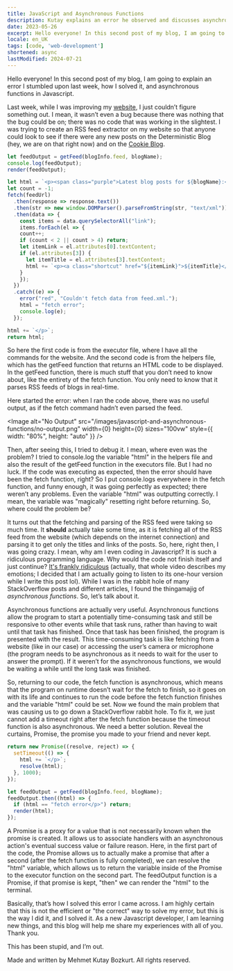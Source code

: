 ```yaml
---
title: JavaScript and Asynchronous Functions
description: Kutay explains an error he observed and discusses asynchronous functions in Javascript.
date: 2023-05-26
excerpt: Hello everyone! In this second post of my blog, I am going to explain an error I stumbled upon last week, how I solved it, and asynchronous functions in Javascript.
locale: en_UK
tags: [code, 'web-development']
shortened: async
lastModified: 2024-07-21
---
```

Hello everyone! In this second post of my blog, I am going to explain an error I stumbled upon last week, how I solved it, and asynchronous functions in Javascript.

Last week, while I was improving my [website](https://www.mkutay.dev/), I just couldn’t figure something out. I mean, it wasn’t even a bug because there was nothing that the bug could be on; there was no code that was working in the slightest. I was trying to create an RSS feed extractor on my website so that anyone could look to see if there were any new posts on the Deterministic Blog (hey, we are on that right now) and on the [Cookie Blog](https://cookieblog.net/).

```js
let feedOutput = getFeed(blogInfo.feed, blogName);
console.log(feedOutput);
render(feedOutput);
```
```js
let html = `<p><span class="purple">Latest blog posts for ${blogName}:</span><pre>\n</pre>`;
let count = -1;
fetch(feedUrl)
  .then(response => response.text())
  .then(str => new window.DOMParser().parseFromString(str, "text/xml"))
  .then(data => {
    const items = data.querySelectorAll("link");
    items.forEach(el => {
    count++;
    if (count < 2 || count > 4) return;
    let itemLink = el.attributes[0].textContent;
    if (el.attributes[3]) {
      let itemTitle = el.attributes[3].textContent;
      html += `<p><a class="shortcut" href="${itemLink}">${itemTitle}</a></p>`;
    }
    });
  })
  .catch((e) => {
    error("red", "Couldn't fetch data from feed.xml.");
    html = "fetch error";
    console.log(e);
  });

html += `</p>`;
return html;
```

So here the first code is from the executor file, where I have all the commands for the website. And the second code is from the helpers file, which has the getFeed function that returns an HTML code to be displayed. In the getFeed function, there is much stuff that you don’t need to know about, like the entirety of the fetch function. You only need to know that it parses RSS feeds of blogs in real-time.

Here started the error: when I ran the code above, there was no useful output, as if the fetch command hadn’t even parsed the feed.

<Image
  alt="No Output"
  src="/images/javascript-and-asynchronous-functions/no-output.png"
  width={0}
  height={0}
  sizes="100vw"
  style={{ width: "80%", height: "auto" }}
/>

Then, after seeing this, I tried to debug it. I mean, where even was the problem? I tried to console.log the variable "html" in the helpers file and also the result of the getFeed function in the executors file. But I had no luck. If the code was executing as expected, then the error should have been the fetch function, right? So I put console.logs everywhere in the fetch function, and funny enough, it was going perfectly as expected; there weren’t any problems. Even the variable "html" was outputting correctly. I mean, the variable was "magically" resetting right before returning. So, where could the problem be?

It turns out that the fetching and parsing of the RSS feed were taking so much time. It **should** actually take some time, as it is fetching all of the RSS feed from the website (which depends on the internet connection) and parsing it to get only the titles and links of the posts. So, here, right then, I was going crazy. I mean, why am I even coding in Javascript? It is such a ridiculous programming language. Why would the code not finish itself and just continue? [It's frankly ridiculous](https://www.youtube.com/watch?v=D428G28MZFY&t=27s) (actually, that whole video describes my emotions; I decided that I am actually going to listen to its one-hour version while I write this post lol). While I was in the rabbit hole of many StackOverflow posts and different articles, I found the thingamajig of _asynchronous functions_. So, let’s talk about it.

Asynchronous functions are actually very useful. Asynchronous functions allow the program to start a potentially time-consuming task and still be responsive to other events while that task runs, rather than having to wait until that task has finished. Once that task has been finished, the program is presented with the result. This time-consuming task is like fetching from a website (like in our case) or accessing the user’s camera or microphone (the program needs to be asynchronous as it needs to wait for the user to answer the prompt). If it weren’t for the asynchronous functions, we would be waiting a while until the long task was finished.

So, returning to our code, the fetch function is asynchronous, which means that the program on runtime doesn’t wait for the fetch to finish, so it goes on with its life and continues to run the code before the fetch function finishes and the variable "html" could be set. Now we found the main problem that was causing us to go down a StackOverflow rabbit hole. To fix it, we just cannot add a timeout right after the fetch function because the timeout function is also asynchronous. We need a better solution. Reveal the curtains, Promise, the promise you made to your friend and never kept.

```js
return new Promise((resolve, reject) => {
  setTimeout(() => {
    html += `</p>`;
    resolve(html);
  }, 1000);
});
```

```js
let feedOutput = getFeed(blogInfo.feed, blogName);
feedOutput.then((html) => {
  if (html == "fetch error</p>") return;
  render(html);
});
```

A Promise is a proxy for a value that is not necessarily known when the promise is created. It allows us to associate handlers with an asynchronous action's eventual success value or failure reason. Here, in the first part of the code, the Promise allows us to actually make a promise that after a second (after the fetch function is fully completed), we can resolve the "html" variable, which allows us to return the variable inside of the Promise to the executor function on the second part. The feedOutput function is a Promise, if that promise is kept, "then" we can render the "html" to the terminal.

Basically, that’s how I solved this error I came across. I am highly certain that this is not the efficient or "the correct" way to solve my error, but this is the way I did it, and I solved it. As a new Javascript developer, I am learning new things, and this blog will help me share my experiences with all of you. Thank you.

This has been stupid, and I’m out.

Made and written by Mehmet Kutay Bozkurt. All rights reserved.